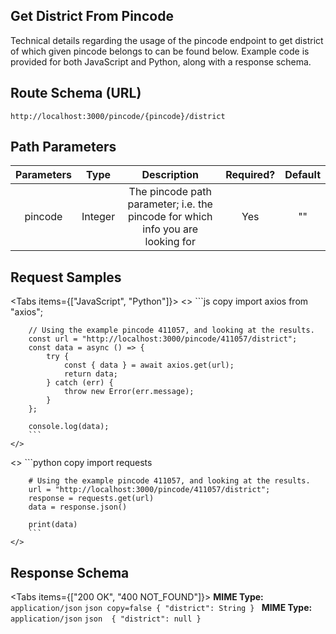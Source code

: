 

## Get District From Pincode

Technical details regarding the usage of the pincode endpoint to get district of which given pincode belongs to can be found below. Example code is provided for both JavaScript and Python, along with a response schema.

## Route Schema (URL)


```
http://localhost:3000/pincode/{pincode}/district

```


## Path Parameters

| Parameters |   Type    |                                     Description                                          | Required? | Default |
|:----------:|:-------: |:----------------------------------------------------------------------------: |:--------: |:------:|
| pincode    |  Integer  | The pincode path parameter; i.e. the pincode for which info you are looking for |     Yes    |    ""   |


## Request Samples

<Tabs items={["JavaScript", "Python"]}>
  <Tab>
    <>
        ```js copy 
        import axios from "axios";

        // Using the example pincode 411057, and looking at the results.
        const url = "http://localhost:3000/pincode/411057/district";
        const data = async () => {
            try {
                const { data } = await axios.get(url);
                return data;
            } catch (err) {
                throw new Error(err.message);
            }
        };

        console.log(data);
        ```
    </>

  </Tab>
  <Tab>
    <>
        ```python copy 
        import requests

        # Using the example pincode 411057, and looking at the results.
        url = "http://localhost:3000/pincode/411057/district";
        response = requests.get(url)
        data = response.json()

        print(data)
        ```
    </>

  </Tab>
</Tabs>


## Response Schema


<Tabs items={["200 OK", "400 NOT_FOUND"]}>
  <Tab>
    **MIME Type:** `application/json`
    ```json copy=false
    {
         "district": String
    }
    ```
  </Tab>
  <Tab>
    **MIME Type:** `application/json`
    ```json 
    {
         "district": null
    }
    ```

  </Tab>
</Tabs>
